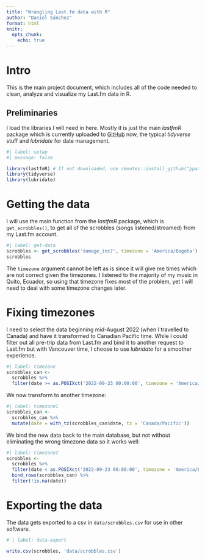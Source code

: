 ```yaml
---
title: "Wrangling Last.fm data with R"
author: "Daniel Sánchez"
format: html
knitr:
  opts_chunk: 
    echo: true
---
```


# Intro

This is the main project document, which includes all of the code needed to clean, analyze and visualize my Last.fm data in R.

## Preliminaries

I load the libraries I will need in here. Mostly it is just the main *lastfmR* package which is currently uploaded to [GitHub](https://github.com/ppatrzyk/lastfmR) now, the typical *tidyverse* stuff and *lubridate* for date management.

```r
#| label: setup
#| message: false

library(lastfmR) # If not downloaded, use remotes::install_github("ppatrzyk/lastfmR")
library(tidyverse)
library(lubridate)
```

# Getting the data

I will use the main function from the *lastfmR* package, which is `get_scrobbles()`, to get all of the scrobbles (songs listened/streamed) from my Last.fm account.

```r
#| label: get-data
scrobbles <- get_scrobbles('damage_inc7', timezone = 'America/Bogota')
scrobbles
```

The `timezone` argument cannot be left as is since it will give me times which are not correct given the timezones. I listened to the majority of my music in Quito, Ecuador, so using that timezone fixes most of the problem, yet I will need to deal with some timezone changes later.

# Fixing timezones

I need to select the data beginning mid-August 2022 (when I travelled to Canada) and have it transformed to Canadian Pacific time. While I could filter out all pre-trip data from Last.fm and bind it to another request to Last.fm but with Vancouver time, I choose to use *lubridate* for a smoother experience.

```r
#| label: timezone
scrobbles_can <-
  scrobbles %>% 
  filter(date >= as.POSIXct('2022-09-23 00:00:00', timezone = 'America/Bogota'))

```

We now transform to another timezone:

```r
#| label: timezone1
scrobbles_can <-
  scrobbles_can %>% 
  mutate(date = with_tz(scrobbles_can$date, tz = 'Canada/Pacific'))
```

We bind the new data back to the main database, but not without eliminating the wrong timezone data so it works well:

```r
#| label: timezone2
scrobbles <-
  scrobbles %>% 
  filter(date < as.POSIXct('2022-09-23 00:00:00', timezone = 'America/Bogota')) %>% 
  bind_rows(scrobbles_can) %>% 
  filter(!is.na(date))
```

# Exporting the data

The data gets exported to a csv in `data/scrobbles.csv` for use in other software.

```r
# | label: data-export

write.csv(scrobbles, 'data/scrobbles.csv')

```



